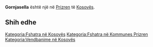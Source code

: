 {{Fshat në 
 | Emri                = Gornjasella
 | EmriAlt                = 
 | NAME_SHORT_FORM=      
 | NAME_GENERIC=      
 | NAME_SORT_NAME_RO=      GORNJASELLA
 | FULL_NAME_RO = Gornjasella
 | FULL_NAME_ND_RO=Gornjasella
 | SORT_NAME_RG=GORNJASELLA
 | FULL_NAME_RG=Gornjasella
 | FULL_NAME_ND_RG=Gornjasella
 | SRP_NAME_SHORT_FORM=      
 | SRP_NAME_GENERIC=      
 | SRP_NAME_SORT_NAME_RO=      
 | SRP_FULL_NAME_RO = 
 | SRP_FULL_NAME_ND_RO=
 | SRP_SORT_NAME_RG=
 | SRP_FULL_NAME_RG=
 | SRP_FULL_NAME_ND_RG=
 | Emri (Rasa dhanore) = 
 | Figura              = 
 | Shteti              = Kosovo
 | Komuna              = Prizren
 | Kodi postar         = 
 | Sipërfaqja          = 

 | Popullsia           = 

 | Regj. i popullsisë  = 
 | Dend. e popullsisë  = 
 | Faqja zyrtare       = 
 <!--- Koordinatat ----> 
 | Gjerësia            = 42.177778
 | Gjatësia            = 20.930833
 | Lartësia            = 
}}
'''Gornjasella''' është një [[]] në [[Prizren]] të [[Kosovës]].

<!-- == Gjeografia == -->
<!-- == Historia == -->
<!-- == Demografia == -->
== Shih edhe ==
{{Komuna Prizren}}
{{Kosovo-Administrata-Cung}}

[[Kategoria:Fshatra në Kosovës]]
[[Kategoria:Fshatra në Kommunes Prizren]]
[[Kategoria:Vendbanime në Kosovës]]